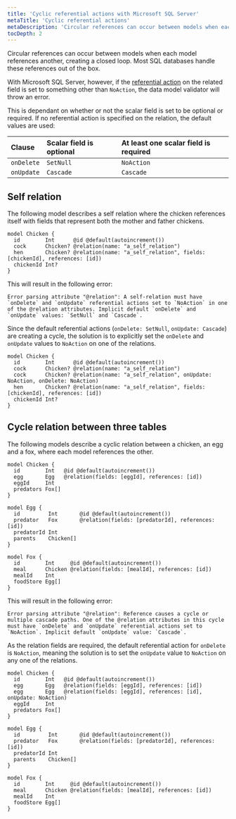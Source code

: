 ```yaml
---
title: 'Cyclic referential actions with Microsoft SQL Server'
metaTitle: 'Cyclic referential actions'
metaDescription: 'Circular references can occur between models when each model references another creating a closed loop. Learn how Prisma identifies and suggests solutions to this potential problem.'
tocDepth: 2
---
```


<TopBlock>

Circular references can occur between models when each model references another, creating a closed loop. Most SQL databases handle these references out of the box. 

With Microsoft SQL Server, however, if the [referential action](./) on the related field is set to something other than `NoAction`, the data model validator will throw an error.

This is dependant on whether or not the scalar field is set to be optional or required. If no referential action is specified on the relation, the default values are used:

| Clause     | Scalar field is optional | At least one scalar field is required |
| :--------- | :----------------------- | :------------------------------------ |
| `onDelete` | `SetNull`                | `NoAction`                            |
| `onUpdate` | `Cascade`                | `Cascade`                             |

</TopBlock>

## Self relation

The following model describes a self relation where the chicken references itself with fields that represent both the mother and father chickens.

```prisma
model Chicken {
  id        Int      @id @default(autoincrement())
  cock      Chicken? @relation(name: "a_self_relation")
  hen       Chicken? @relation(name: "a_self_relation", fields: [chickenId], references: [id])
  chickenId Int?
}
```

This will result in the following error:

```terminal
Error parsing attribute "@relation": A self-relation must have `onDelete` and `onUpdate` referential actions set to `NoAction` in one of the @relation attributes. Implicit default `onDelete` and `onUpdate` values: `SetNull` and `Cascade`.
```

Since the default referential actions (`onDelete: SetNull`, `onUpdate: Cascade`) are creating a cycle, the solution is to explicitly set the `onDelete` and `onUpdate` values to `NoAction` on one of the relations.

```prisma highlight=3;delete|4;add
model Chicken {
  id        Int      @id @default(autoincrement())
  cock      Chicken? @relation(name: "a_self_relation")
  cock      Chicken? @relation(name: "a_self_relation", onUpdate: NoAction, onDelete: NoAction)
  hen       Chicken? @relation(name: "a_self_relation", fields: [chickenId], references: [id])
  chickenId Int?
}
```

## Cycle relation between three tables

The following models describe a cyclic relation between a chicken, an egg and a fox, where each model references the other.

```prisma
model Chicken {
  id        Int   @id @default(autoincrement())
  egg       Egg   @relation(fields: [eggId], references: [id])
  eggId     Int
  predators Fox[]
}

model Egg {
  id         Int       @id @default(autoincrement())
  predator   Fox       @relation(fields: [predatorId], references: [id])
  predatorId Int
  parents    Chicken[]
}

model Fox {
  id        Int     @id @default(autoincrement())
  meal      Chicken @relation(fields: [mealId], references: [id])
  mealId    Int
  foodStore Egg[]
}
```

This will result in the following error:

```terminal
Error parsing attribute "@relation": Reference causes a cycle or multiple cascade paths. One of the @relation attributes in this cycle must have `onDelete` and `onUpdate` referential actions set to `NoAction`. Implicit default `onUpdate` value: `Cascade`.
```

As the relation fields are required, the default referential action for `onDelete` is `NoAction`, meaning the solution is to set the `onUpdate` value to `NoAction` on any one of the relations.

```prisma highlight=3;delete|4;add
model Chicken {
  id        Int   @id @default(autoincrement())
  egg       Egg   @relation(fields: [eggId], references: [id])
  egg       Egg   @relation(fields: [eggId], references: [id], onUpdate: NoAction)
  eggId     Int
  predators Fox[]
}

model Egg {
  id         Int       @id @default(autoincrement())
  predator   Fox       @relation(fields: [predatorId], references: [id])
  predatorId Int
  parents    Chicken[]
}

model Fox {
  id        Int     @id @default(autoincrement())
  meal      Chicken @relation(fields: [mealId], references: [id])
  mealId    Int
  foodStore Egg[]
}
```